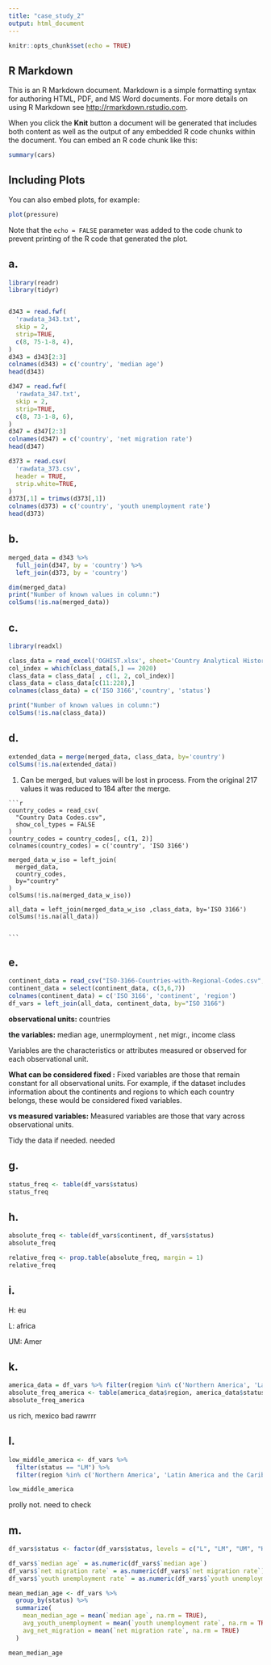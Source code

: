 ```yaml
---
title: "case_study_2"
output: html_document
---
```


```r
knitr::opts_chunk$set(echo = TRUE)
```

## R Markdown

This is an R Markdown document. Markdown is a simple formatting syntax for authoring HTML, PDF, and MS Word documents. For more details on using R Markdown see <http://rmarkdown.rstudio.com>.

When you click the **Knit** button a document will be generated that includes both content as well as the output of any embedded R code chunks within the document. You can embed an R code chunk like this:

```r
summary(cars)
```

## Including Plots

You can also embed plots, for example:

```r
plot(pressure)
```

Note that the `echo = FALSE` parameter was added to the code chunk to prevent printing of the R code that generated the plot.

## a.

```r
library(readr)
library(tidyr)


d343 = read.fwf(
  'rawdata_343.txt',
  skip = 2,
  strip=TRUE,
  c(8, 75-1-8, 4), 
)
d343 = d343[2:3]
colnames(d343) = c('country', 'median age')
head(d343)

d347 = read.fwf(
  'rawdata_347.txt',
  skip = 2,
  strip=TRUE,
  c(8, 73-1-8, 6),
)
d347 = d347[2:3]
colnames(d347) = c('country', 'net migration rate')
head(d347)

d373 = read.csv(
  'rawdata_373.csv',
  header = TRUE,
  strip.white=TRUE,
)
d373[,1] = trimws(d373[,1])
colnames(d373) = c('country', 'youth unemployment rate')
head(d373)
```

## b.

```r

merged_data = d343 %>%
  full_join(d347, by = 'country') %>%
  left_join(d373, by = 'country')

dim(merged_data)
print("Number of known values in column:")
colSums(!is.na(merged_data))
```

## c.

```r
library(readxl)

class_data = read_excel('OGHIST.xlsx', sheet='Country Analytical History')
col_index = which(class_data[5,] == 2020)
class_data = class_data[ , c(1, 2, col_index)]
class_data = class_data[c(11:228),]
colnames(class_data) = c('ISO 3166','country', 'status')

print("Number of known values in column:")
colSums(!is.na(class_data))
```

## d.

```r

extended_data = merge(merged_data, class_data, by='country')
colSums(!is.na(extended_data))
```

1.   Can be merged, but values will be lost in process. From the original 217 values it was reduced to 184 after the merge.

    ```r

    country_codes = read_csv(
      "Country Data Codes.csv", 
      show_col_types = FALSE
    )
    country_codes = country_codes[, c(1, 2)]
    colnames(country_codes) = c('country', 'ISO 3166')

    merged_data_w_iso = left_join(
      merged_data, 
      country_codes,
      by="country"
    ) 
    colSums(!is.na(merged_data_w_iso))

    all_data = left_join(merged_data_w_iso ,class_data, by='ISO 3166')
    colSums(!is.na(all_data))


    ```

## e.

```r

continent_data = read_csv("ISO-3166-Countries-with-Regional-Codes.csv", show_col_types = FALSE)
continent_data = select(continent_data, c(3,6,7))
colnames(continent_data) = c('ISO 3166', 'continent', 'region')
df_vars = left_join(all_data, continent_data, by="ISO 3166")
```

**observational units:** countries

**the variables:** median age, unermployment , net migr., income class

Variables are the characteristics or attributes measured or observed for each observational unit.

**What can be considered fixed :** Fixed variables are those that remain constant for all observational units. For example, if the dataset includes information about the continents and regions to which each country belongs, these would be considered fixed variables.

**vs measured variables:** Measured variables are those that vary across observational units.

Tidy the data if needed. needed

## g.

```r
status_freq <- table(df_vars$status)
status_freq
```

## h.

```r
absolute_freq <- table(df_vars$continent, df_vars$status)
absolute_freq

relative_freq <- prop.table(absolute_freq, margin = 1)
relative_freq
```

## i.

H: eu

L: africa

UM: Amer

## k.

```r
america_data = df_vars %>% filter(region %in% c('Northern America', 'Latin America and the Caribbean'))
absolute_freq_america <- table(america_data$region, america_data$status)
absolute_freq_america
```

us rich, mexico bad rawrrr

## l.

```r
low_middle_america <- df_vars %>%
  filter(status == "LM") %>%
  filter(region %in% c('Northern America', 'Latin America and the Caribbean'))

low_middle_america

```

prolly not. need to check

## m.

```r
df_vars$status <- factor(df_vars$status, levels = c("L", "LM", "UM", "H"))

df_vars$`median age` = as.numeric(df_vars$`median age`)
df_vars$`net migration rate` = as.numeric(df_vars$`net migration rate`)
df_vars$`youth unemployment rate` = as.numeric(df_vars$`youth unemployment rate`)

mean_median_age <- df_vars %>%
  group_by(status) %>%
  summarize(
    mean_median_age = mean(`median age`, na.rm = TRUE),
    avg_youth_unemployment = mean(`youth unemployment rate`, na.rm = TRUE),
    avg_net_migration = mean(`net migration rate`, na.rm = TRUE)
  )

mean_median_age

```

